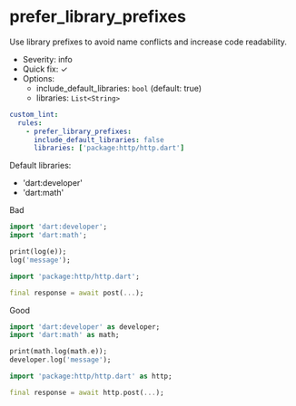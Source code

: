 # prefer_library_prefixes

Use library prefixes to avoid name conflicts and increase code readability.

- Severity: info
- Quick fix: ✓
- Options:
  - include_default_libraries: `bool` (default: true)
  - libraries: `List<String>`

```yaml
custom_lint:
  rules:
    - prefer_library_prefixes:
      include_default_libraries: false
      libraries: ['package:http/http.dart']
```

Default libraries:

- 'dart:developer'
- 'dart:math'

Bad

```dart
import 'dart:developer';
import 'dart:math';

print(log(e));
log('message');
```

```dart
import 'package:http/http.dart';

final response = await post(...);
```

Good

```dart
import 'dart:developer' as developer;
import 'dart:math' as math;

print(math.log(math.e));
developer.log('message');

```

```dart
import 'package:http/http.dart' as http;

final response = await http.post(...);
```
